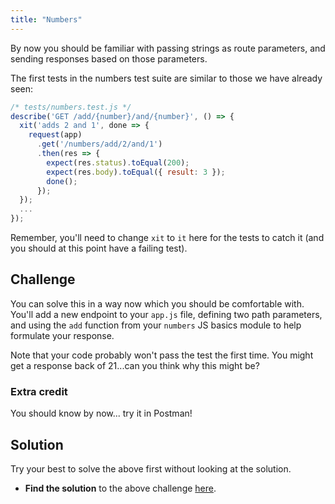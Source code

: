 ```yaml
---
title: "Numbers"
---
```


By now you should be familiar with passing strings as route parameters, and sending responses based on those parameters.

The first tests in the numbers test suite are similar to those we have already seen:

```js
/* tests/numbers.test.js */
describe('GET /add/{number}/and/{number}', () => {
  xit('adds 2 and 1', done => {
    request(app)
      .get('/numbers/add/2/and/1')
      .then(res => {
        expect(res.status).toEqual(200);
        expect(res.body).toEqual({ result: 3 });
        done();
      });
  });
  ...
});
```

Remember, you'll need to change `xit` to `it` here for the tests to catch it (and you should at this point have a failing test).

## Challenge

You can solve this in a way now which you should be comfortable with. You'll add a new endpoint to your `app.js` file, defining two path parameters, and using the `add` function from your `numbers` JS basics module to help formulate your response.

Note that your code probably won't pass the test the first time. You might get a response back of 21...can you think why this might be?

### Extra credit

You should know by now... try it in Postman!

## Solution

Try your best to solve the above first without looking at the solution.

- **Find the solution** to the above challenge [here](https://hackmd.io/@Yr7Q8gzkQUaCcF02NXvGtw/ry6ircsl8).